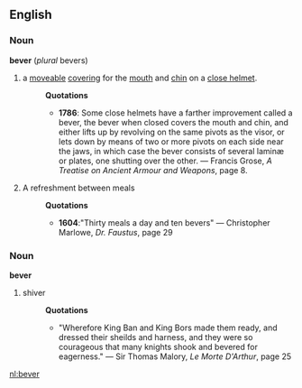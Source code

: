==English==
===Noun===
'''bever''' (''plural'' bevers)
#a [[moveable]] [[covering]] for the [[mouth]] and [[chin]] on a [[close helmet]].
#:'''Quotations'''
#:*'''1786''':  Some close helmets have a farther improvement called a bever, the bever when closed covers the mouth and chin, and either lifts up by revolving on the same pivots as the visor, or lets down by means of two or more pivots on each side near the jaws, in which case the bever consists of several laminæ or plates, one shutting over the other. &mdash; Francis Grose, ''A Treatise on Ancient Armour and Weapons'', page 8.
#A refreshment between meals
#:'''Quotations'''
#:*'''1604''':"Thirty meals a day and ten bevers" &mdash; Christopher Marlowe, ''Dr. Faustus'', page 29

===Noun===
'''bever'''
#shiver
#:'''Quotations'''
#:*"Wherefore King Ban and King Bors made them ready, and dressed their sheilds and harness, and they were so courageous that many knights shook and bevered for eagerness." &mdash; Sir Thomas Malory, ''Le Morte D'Arthur'', page 25

[[nl:bever]]